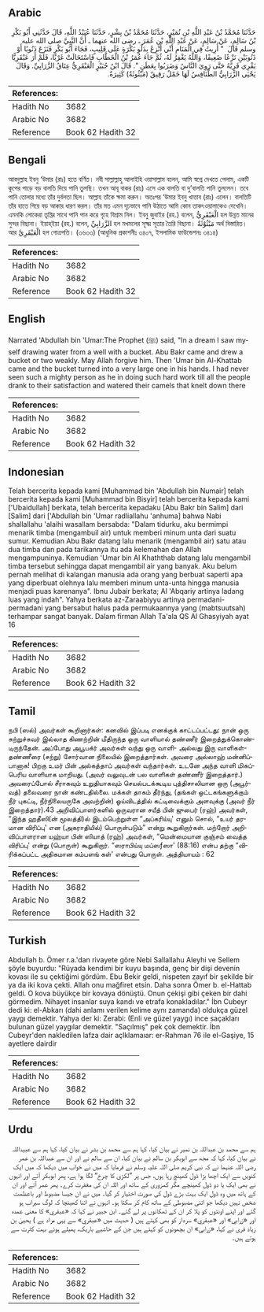 ## Arabic


<div dir="rtl" lang="ar" style={{fontSize:'larger',backgroundColor:'#f8f9fa',padding:20}}>
حَدَّثَنَا مُحَمَّدُ بْنُ عَبْدِ اللَّهِ بْنِ نُمَيْرٍ، حَدَّثَنَا مُحَمَّدُ بْنُ بِشْرٍ، حَدَّثَنَا عُبَيْدُ اللَّهِ، قَالَ حَدَّثَنِي أَبُو بَكْرِ بْنُ سَالِمٍ، عَنْ سَالِمٍ، عَنْ عَبْدِ اللَّهِ بْنِ عُمَرَ ـ رضى الله عنهما ـ أَنَّ النَّبِيَّ صلى الله عليه وسلم قَالَ ‏ "‏ أُرِيتُ فِي الْمَنَامِ أَنِّي أَنْزِعُ بِدَلْوِ بَكْرَةٍ عَلَى قَلِيبٍ، فَجَاءَ أَبُو بَكْرٍ فَنَزَعَ ذَنُوبًا أَوْ ذَنُوبَيْنِ نَزْعًا ضَعِيفًا، وَاللَّهُ يَغْفِرُ لَهُ، ثُمَّ جَاءَ عُمَرُ بْنُ الْخَطَّابِ فَاسْتَحَالَتْ غَرْبًا، فَلَمْ أَرَ عَبْقَرِيًّا يَفْرِي فَرِيَّهُ حَتَّى رَوِيَ النَّاسُ وَضَرَبُوا بِعَطَنٍ ‏"‏‏.‏ قَالَ ابْنُ جُبَيْرٍ الْعَبْقَرِيُّ عِتَاقُ الزَّرَابِيِّ‏.‏ وَقَالَ يَحْيَى الزَّرَابِيُّ الطَّنَافِسُ لَهَا خَمْلٌ رَقِيقٌ ‏(‏مَبْثُوثَةٌ‏)‏ كَثِيرَةٌ‏.‏
</div>
<div style={{backgroundColor:'#f8f9fa',padding:20, marginBottom: 10}}><table> <thead> <tr> <th>References:</th> <th></th> </tr> </thead> <tbody><tr><td>Hadith No</td><td>3682</td></tr><tr><td>Arabic No</td><td>3682</td></tr><tr><td>Reference</td><td>Book 62 Hadith 32</td></tr></tbody></table></div>

## Bengali


<div dir="ltr" lang="bn" style={{fontSize:'larger',backgroundColor:'#f8f9fa',padding:20}}>
আবদুল্লাহ ইবনু ‘উমার (রাঃ) হতে বর্ণিত। নবী সাল্লাল্লাহু আলাইহি ওয়াসাল্লাম বলেন, আমি স্বপ্নে দেখতে পেলাম, একটি কূপের পাড়ে বড় বালতি দিয়ে পানি তুলছি। তখন আবূ বাকর (রাঃ) এসে এক বালতি বা দু’বালতি পানি তুললেন। তবে পানি তোলার মধ্যে তাঁর দুর্বলতা ছিল। আল্লাহ তাঁকে ক্ষমা করুন। অতঃপর ‘উমার ইবনু খাত্তাব (রাঃ) এলেন। বালতিটি তাঁর হাতে গিয়ে বড় আকার ধারণ করল। তাঁর মত এমন দৃঢ়ভাবে পানি উঠাতে আমি কোন তাকৎওয়ালাকেও দেখেনি। এমনকি লোকেরা তৃপ্তির সাথে পানি পান করে গৃহে বিশ্রাম নিল। ইবনু জুবাইর (রহ.) বলেন, الْعَبْقَرِيُّ হল উন্নত মানের সুন্দর বিছানা। ইয়াহ্ইয়া (রহ.) বলেন, الزَّرَابِيِّ হল মখমলের সূক্ষ্ম সূতার তৈরি বিছানা। مَبْثُوْثَةٌ অর্থ বিস্তারিত। আর الْعَبْقَرِيَّ হল গোত্রপতি। (৩৬৩৩) (আধুনিক প্রকাশনীঃ ৩৪০৭, ইসলামিক ফাউন্ডেশনঃ ৩৪১৪)
</div>
<div style={{backgroundColor:'#f8f9fa',padding:20, marginBottom: 10}}><table> <thead> <tr> <th>References:</th> <th></th> </tr> </thead> <tbody><tr><td>Hadith No</td><td>3682</td></tr><tr><td>Arabic No</td><td>3682</td></tr><tr><td>Reference</td><td>Book 62 Hadith 32</td></tr></tbody></table></div>

## English


<div dir="ltr" lang="en" style={{fontSize:'larger',backgroundColor:'#f8f9fa',padding:20}}>
Narrated 'Abdullah bin 'Umar:The Prophet (ﷺ) said, "In a dream I saw myself drawing water from a well with a bucket. Abu Bakr came and drew a bucket or two weakly. May Allah forgive him. Then 'Umar bin Al-Khattab came and the bucket turned into a very large one in his hands. I had never seen such a mighty person as he in doing such hard work till all the people drank to their satisfaction and watered their camels that knelt down there
</div>
<div style={{backgroundColor:'#f8f9fa',padding:20, marginBottom: 10}}><table> <thead> <tr> <th>References:</th> <th></th> </tr> </thead> <tbody><tr><td>Hadith No</td><td>3682</td></tr><tr><td>Arabic No</td><td>3682</td></tr><tr><td>Reference</td><td>Book 62 Hadith 32</td></tr></tbody></table></div>

## Indonesian


<div dir="ltr" lang="id" style={{fontSize:'larger',backgroundColor:'#f8f9fa',padding:20}}>
Telah bercerita kepada kami [Muhammad bin 'Abdullah bin Numair] telah bercerita kepada kami [Muhammad bin Bisyir] telah bercerita kepada kami ['Ubaidullah] berkata, telah bercerita kepadaku [Abu Bakr bin Salim] dari [Salim] dari ['Abdullah bin 'Umar radliallahu 'anhuma] bahwa Nabi shallallahu 'alaihi wasallam bersabda: "Dalam tidurku, aku bermimpi menarik timba (mengambuil air) untuk memberi minum unta dari suatu sumur. Kemudian Abu Bakr datang lalu menarik (mengambil air) satu atau dua timba dan pada tarikannya itu ada kelemahan dan Allah mengampuninya. Kemudian 'Umar bin Al Khaththab datang lalu mengambil timba tersebut sehingga dapat mengambil air yang banyak. Aku belum pernah melihat di kalangan manusia ada orang yang berbuat saperti apa yang diperbuat olehnya lalu memberi minum unta-unta hingga manusia menjadi puas karenanya". Ibnu Jubair berkata; Al 'Abqariy artinya ladang luas yang indah". Yahya berkata az-Zaraabiyyu artinya permadani-permadani yang bersabut halus pada permukaannya yang (mabtsuutsah) terhampar sangat banyak. Dalam firman Allah Ta'ala QS Al Ghasyiyah ayat 16
</div>
<div style={{backgroundColor:'#f8f9fa',padding:20, marginBottom: 10}}><table> <thead> <tr> <th>References:</th> <th></th> </tr> </thead> <tbody><tr><td>Hadith No</td><td>3682</td></tr><tr><td>Arabic No</td><td>3682</td></tr><tr><td>Reference</td><td>Book 62 Hadith 32</td></tr></tbody></table></div>

## Tamil


<div dir="ltr" lang="ta" style={{fontSize:'larger',backgroundColor:'#f8f9fa',padding:20}}>
நபி (ஸல்) அவர்கள் கூறினார்கள்: கனவில் இப்படி எனக்குக் காட்டப்பட்டது: நான் ஒரு சுற்றுச்சுவர் இல்லாத கிணற்றின் மீதிருந்த ஒரு வாளியால் தண்ணீர் இறைத்துக்கொண்டிருந்தேன். அப்போது அபூபக்ர் அவர்கள் வந்து ஒரு வாளி- அல்லது இரு வாளிகள்- தண்ணீரை (சற்று) சோர்வான நிலையில் இறைத்தார்கள். அவரை அல்லாஹ் மன்னிப்பானாக! பிறகு உமர் பின் அல்கத்தாப் அவர்கள் வந்தார்கள். உடனே அந்த வாளி மிகப்பெரிய வாளியாக மாறியது. (அவர் வலுவுடன் பல வாளிகள் தண்ணீர் இறைத்தார்.) அவரைப்போல் சீராகவும் உறுதியாகவும் செயல்படக்கூடிய புத்திசாலியான ஒரு (அபூர்வத்) தலைவரை நான் கண்டதில்லை. மக்கள் தாகம் தீர்ந்து, (தங்கள் ஒட்டகங்களுக்கும் நீர் புகட்டி, நீர்நிலையருகே அவற்றின்) ஓய்விடத்தில் கட்டிவைக்கும் அளவுக்கு (அவர் நீர் இறைத்தார்).43 அறிவிப்பாளர்களில் ஒருவரான சயீத் பின் ஜுபைர் (ரஹ்) அவர்கள், “இந்த ஹதீஸி(ன் மூலத்தி)ல் இடம்பெற்றுள்ள “அப்கரிய்யு' எனும் சொல், “உயர் தரமான விரிப்பு' என (அகராதியில்) பொருள்படும்” என்று கூறுகிறார்கள். மற்றோர் அறிவிப்பாளரான யஹ்யா பின் ஸியாத் (ரஹ்) அவர்கள், “மென்மையான குஞ்சம் வைத்த விரிப்பு' என்று (பொருள்) கூறுகிறார். “ஸராபிய்யு மப்ஸƒஸா' (88:16) என்ப தற்கு “விரிக்கப்பட்ட அதிகமான கம்பளங் கள்' என்பது பொருள். அத்தியாயம் : 62
</div>
<div style={{backgroundColor:'#f8f9fa',padding:20, marginBottom: 10}}><table> <thead> <tr> <th>References:</th> <th></th> </tr> </thead> <tbody><tr><td>Hadith No</td><td>3682</td></tr><tr><td>Arabic No</td><td>3682</td></tr><tr><td>Reference</td><td>Book 62 Hadith 32</td></tr></tbody></table></div>

## Turkish


<div dir="ltr" lang="tr" style={{fontSize:'larger',backgroundColor:'#f8f9fa',padding:20}}>
Abdullah b. Ömer r.a.'dan rivayete göre Nebi Sallallahu Aleyhi ve Sellem şöyle buyurdu: "Rüyada kendimi bir kuyu başında, genç bir dişi devenin kovası ile su çektiğimi gördüm. Ebu Bekir geldi, nispeten zayıf bir şekilde bir ya da iki kova çekti. Allah onu mağfiret etsin. Daha sonra Ömer b. el-Hattab geldi. O kova büyükçe bir kovaya dönüştü. Onun çekişi gibi çeken bir dahi görmedim. Nihayet insanlar suya kandı ve etrafa konakladılar." İbn Cubeyr dedi ki: el-Abkarı (dahi anlamı verilen kelime aynı zamanda) oldukça güzel yaygı demektir. Yahya der ki: Zerabi: (Enli ve güzel yaygı) ince saçakları bulunan güzel yaygılar demektir. "Saçılmış" pek çok demektir. İbn Cubeyr'den nakledilen lafza dair açlklamaıar: er-Rahman 76 ile el-Gaşiye, 15 ayetlere dairdir
</div>
<div style={{backgroundColor:'#f8f9fa',padding:20, marginBottom: 10}}><table> <thead> <tr> <th>References:</th> <th></th> </tr> </thead> <tbody><tr><td>Hadith No</td><td>3682</td></tr><tr><td>Arabic No</td><td>3682</td></tr><tr><td>Reference</td><td>Book 62 Hadith 32</td></tr></tbody></table></div>

## Urdu


<div dir="rtl" lang="ur" style={{fontSize:'larger',backgroundColor:'#f8f9fa',padding:20}}>
ہم سے محمد بن عبداللہ بن نمیر نے بیان کیا، کہا ہم سے محمد بن بشر نے بیان کیا، کہا ہم سے عبیداللہ نے بیان کیا، کہا کہ مجھ سے ابوبکر بن سالم نے بیان کیا، ان سے سالم نے اور ان سے عبداللہ بن عمر رضی اللہ عنہما نے کہ نبی کریم صلی اللہ علیہ وسلم نے فرمایا کہ میں نے خواب میں دیکھا کہ میں ایک کنویں سے ایک اچھا بڑا ڈول کھینچ رہا ہوں، جس پر ”لکڑی کا چرخ“ لگا ہوا ہے، پھر ابوبکر آئے اور انہوں نے بھی ایک یا دو ڈول کھینچے مگر کمزوری کے ساتھ اور اللہ ان کی مغفرت کرے۔ پھر عمر آئے اور ان کے ہاتھ میں وہ ڈول ایک بہت بڑے ڈول کی صورت اختیار کر گیا۔ میں نے ان جیسا مضبوط اور باعظمت شخص نہیں دیکھا جو اتنی مضبوطی کے ساتھ کام کر سکتا ہو۔ انہوں نے اتنا کھینچا کہ لوگ سیراب ہو گئے اور اپنے اونٹوں کو پلا کر ان کے ٹھکانوں پر لے گئے۔ ابن جبیر نے کہا کہ «عبقري» کا معنی عمدہ اور «زرابي» اور «عبقري» سردار کو بھی کہتے ہیں ( حدیث میں «عبقري» سے یہی مراد ہے ) یحییٰ بن زیاد فری نے کہا، «زرابي» ان بچھونوں کو کہتے ہیں جن کے حاشیے باریک، پھیلے ہوئے بہت کثرت سے ہوتے ہیں۔
</div>
<div style={{backgroundColor:'#f8f9fa',padding:20, marginBottom: 10}}><table> <thead> <tr> <th>References:</th> <th></th> </tr> </thead> <tbody><tr><td>Hadith No</td><td>3682</td></tr><tr><td>Arabic No</td><td>3682</td></tr><tr><td>Reference</td><td>Book 62 Hadith 32</td></tr></tbody></table></div>